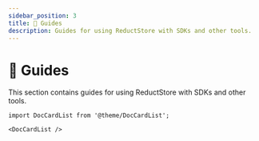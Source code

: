 ```yaml
---
sidebar_position: 3
title: 📃 Guides
description: Guides for using ReductStore with SDKs and other tools.
---
```


<head>
  <link rel="canonical" href="https://www.reduct.store/docs/guides" />
</head>

# 📃 Guides

This section contains guides for using ReductStore with SDKs and other tools.

```mdx-code-block
import DocCardList from '@theme/DocCardList';

<DocCardList />
```
